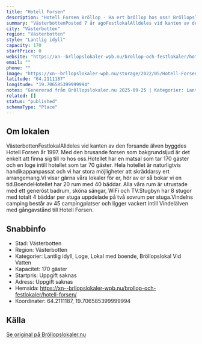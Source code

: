 ```yaml
---
title: "Hotell Forsen"
description: "Hotell Forsen Bröllop - Ha ert bröllop hos oss! Bröllopslokal Umeå. Skicka gärna en förfrågan så hjälper vi Er!"
summary: "VästerbottenPosted 7 år agoFestlokalAlldeles vid kanten av den forsande älven byggdes Hotell Forsen år 1997. Med den brusande forsen som bakgrundsljud är det enkelt att finna sig till ro hos…"
city: "Västerbotten"
region: "Västerbotten"
style: "Lantlig idyll"
capacity: 170
startPrice: 0
website: "https://xn--brllopslokaler-wpb.nu/brollop-och-festlokaler/hotell-forsen/"
email: ""
phone: ""
image: "https://xn--brllopslokaler-wpb.nu/storage/2022/05/Hotell-Forsen-i-Vindeln-brollopslokal-festlokal-brollop-festvaning.webp"
latitude: "64.2111187"
longitude: "19.706585399999994"
notes: "Genererad från Bröllopslokaler.nu 2025-09-25 | Kategorier: Lantlig idyll, Loge, Lokal med boende, Bröllopslokal Vid Vatten"
related: []
status: "published"
schemaType: "Place"
---
```


## Om lokalen

VästerbottenFestlokalAlldeles vid kanten av den forsande älven byggdes Hotell Forsen år 1997. Med den brusande forsen som bakgrundsljud är det enkelt att finna sig till ro hos oss.Hotellet har en matsal som tar 170 gäster och en loge intill hotellet som tar 70 gäster. Hela hotellet är naturligtvis handikappanpassat och vi har stora möjligheter att skräddarsy ert arrangemang.Vi visar gärna våra lokaler för er, hör av er så bokar vi en tid.BoendeHotellet har 20 rum med 40 bäddar. Alla våra rum är utrustade med ett generöst badrum, sköna sängar, WiFi och TV.Stugbyn har 8 stugor med totalt 4 bäddar per stuga uppdelade på två sovrum per stuga.Vindelns camping består av 45 campingplatser och ligger vackert intill Vindelälven med gångavstånd till Hotell Forsen.

## Snabbinfo

- Stad: Västerbotten
- Region: Västerbotten
- Kategorier: Lantlig idyll, Loge, Lokal med boende, Bröllopslokal Vid Vatten
- Kapacitet: 170 gäster
- Startpris: Uppgift saknas
- Adress: Uppgift saknas
- Hemsida: https://xn--brllopslokaler-wpb.nu/brollop-och-festlokaler/hotell-forsen/
- Koordinater: 64.2111187, 19.706585399999994

## Källa

[Se original på Bröllopslokaler.nu](https://xn--brllopslokaler-wpb.nu/brollop-och-festlokaler/hotell-forsen/)
